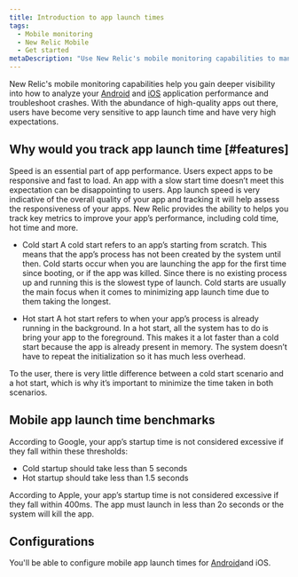 ```yaml
---
title: Introduction to app launch times
tags:
  - Mobile monitoring
  - New Relic Mobile
  - Get started
metaDescription: "Use New Relic's mobile monitoring capabilities to manage the performance of your iOS and Android apps and your customers' overall digital experience."
---
```


New Relic's mobile monitoring capabilities help you gain deeper visibility into how to analyze your [Android](/docs/mobile-monitoring/new-relic-mobile-android/get-started/introduction-new-relic-mobile-android) and [iOS](/docs/mobile-monitoring/new-relic-mobile-ios/get-started/introduction-new-relic-mobile-ios) application performance and troubleshoot crashes. With the abundance of high-quality apps out there, users have become very sensitive to app launch time and have very high expectations.

## Why would you track app launch time [#features]

Speed is an essential part of app performance. Users expect apps to be responsive and fast to load. An app with a slow start time doesn’t meet this expectation can be disappointing to users. App launch speed is very indicative of the overall quality of your app and tracking it will help assess the responsiveness of your apps. New Relic provides the ability to helps you track key metrics to improve your app’s performance, including cold time, hot time and more.

* Cold start
A cold start refers to an app’s starting from scratch. This means that the app’s process has not been created by the system until then. Cold starts occur when you are launching the app for the first time since booting, or if the app was killed. Since there is no existing process up and running this is the slowest type of launch. Cold starts are usually the main focus when it comes to minimizing app launch time due to them taking the longest.

* Hot start
A hot start refers to when your app’s process is already running in the background. In a hot start, all the system has to do is bring your app to the foreground. This makes it a lot faster than a cold start because the app is already present in memory. The system doesn’t have to repeat the initialization so it has much less overhead.

To the user, there is very little difference between a cold start scenario and a hot start, which is why it’s important to minimize the time taken in both scenarios.

## Mobile app launch time benchmarks
According to Google, your app’s startup time is not considered excessive if they fall within these thresholds:

* Cold startup should take less than 5 seconds
* Hot startup should take less than 1.5 seconds

According to Apple, your app’s startup time is not considered excessive if they fall within 400ms. The app must launch in less than 2o seconds or the system will kill the app.


## Configurations
You'll be able to configure mobile app launch times for [Android](docs/mobile-monitoring/new-relic-mobile-android/install-configure/configure-app-launch-time-android-apps)and iOS.
